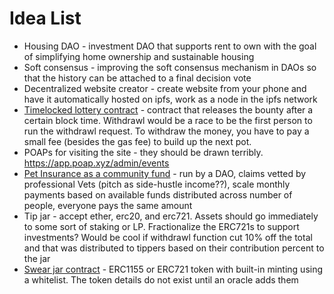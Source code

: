 = Idea List =

* Housing DAO - investment DAO that supports rent to own with the goal of simplifying home ownership and sustainable housing
* Soft consensus - improving the soft consensus mechanism in DAOs so that the history can be attached to a final decision vote
* Decentralized website creator - create website from your phone and have it automatically hosted on ipfs, work as a node in the ipfs network
* [[Timelocked lottery contract]] - contract that releases the bounty after a certain block time. Withdrawl would be a race to be the first person to run the withdrawl request. To withdraw the money, you have to pay a small fee (besides the gas fee) to build up the next pot.
* POAPs for visiting the site - they should be drawn terribly. https://app.poap.xyz/admin/events
* [[Pet Insurance as a community fund]] - run by a DAO, claims vetted by professional Vets (pitch as side-hustle income??), scale monthly payments based on available funds distributed across number of people, everyone pays the same amount
* Tip jar - accept ether, erc20, and erc721. Assets should go immediately to some sort of staking or LP. Fractionalize the ERC721s to support investments? Would be cool if withdrawl function cut 10% off the total and that was distributed to tippers based on their contribution percent to the jar
* [[Swear jar contract]] - ERC1155 or ERC721 token with built-in minting using a whitelist. The token details do not exist until an oracle adds them
